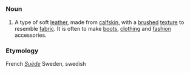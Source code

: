 =={{En}}==
===Noun===
# A type of soft [[leather]], made from [[calfskin]], with a [[brushed]] [[texture]] to resemble [[fabric]]. It is often to make [[boots]], [[clothing]] and [[fashion]] accessories.

===Etymology===
French ''[[Suède]]'' Sweden, swedish